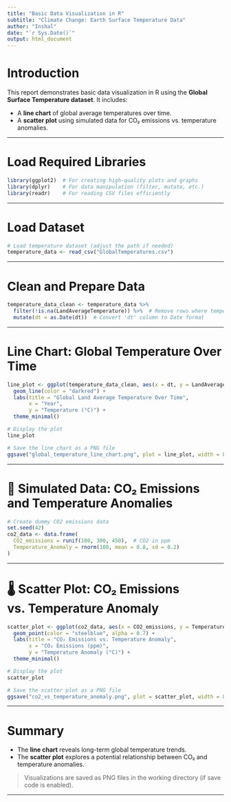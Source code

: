 ```yaml
---
title: "Basic Data Visualization in R"
subtitle: "Climate Change: Earth Surface Temperature Data"
author: "Inshal"
date: "`r Sys.Date()`"
output: html_document
---
```


# Introduction

This report demonstrates basic data visualization in R using the **Global Surface Temperature dataset**. It includes:

- A **line chart** of global average temperatures over time.
- A **scatter plot** using simulated data for CO₂ emissions vs. temperature anomalies.

---

#  Load Required Libraries

```r
library(ggplot2)  # For creating high-quality plots and graphs
library(dplyr)    # For data manipulation (filter, mutate, etc.)
library(readr)    # For reading CSV files efficiently
```

---

#  Load Dataset

```r
# Load temperature dataset (adjust the path if needed)
temperature_data <- read_csv("GlobalTemperatures.csv")
```

---

#  Clean and Prepare Data

```r
temperature_data_clean <- temperature_data %>%
  filter(!is.na(LandAverageTemperature)) %>%  # Remove rows where temperature is missing
  mutate(dt = as.Date(dt))  # Convert 'dt' column to Date format

```

---

#  Line Chart: Global Temperature Over Time

```r
line_plot <- ggplot(temperature_data_clean, aes(x = dt, y = LandAverageTemperature)) +
  geom_line(color = "darkred") +
  labs(title = "Global Land Average Temperature Over Time",
       x = "Year",
       y = "Temperature (°C)") +
  theme_minimal()

# Display the plot
line_plot
```

```r
# Save the line chart as a PNG file
ggsave("global_temperature_line_chart.png", plot = line_plot, width = 8, height = 5)
```

---

# 🔬 Simulated Data: CO₂ Emissions and Temperature Anomalies

```r
# Create dummy CO2 emissions data
set.seed(42)
co2_data <- data.frame(
  CO2_emissions = runif(100, 300, 450),  # CO2 in ppm
  Temperature_Anomaly = rnorm(100, mean = 0.8, sd = 0.2)
)
```

---

# 🌡️ Scatter Plot: CO₂ Emissions vs. Temperature Anomaly

```r
scatter_plot <- ggplot(co2_data, aes(x = CO2_emissions, y = Temperature_Anomaly)) +
  geom_point(color = "steelblue", alpha = 0.7) +
  labs(title = "CO₂ Emissions vs. Temperature Anomaly",
       x = "CO₂ Emissions (ppm)",
       y = "Temperature Anomaly (°C)") +
  theme_minimal()

# Display the plot
scatter_plot
```

```r
# Save the scatter plot as a PNG file
ggsave("co2_vs_temperature_anomaly.png", plot = scatter_plot, width = 8, height = 5)
```

---

#  Summary

- The **line chart** reveals long-term global temperature trends.
- The **scatter plot** explores a potential relationship between CO₂ and temperature anomalies.

> Visualizations are saved as PNG files in the working directory (if save code is enabled).

---
